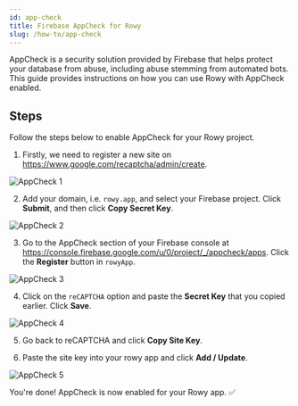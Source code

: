 ```yaml
---
id: app-check
title: Firebase AppCheck for Rowy
slug: /how-to/app-check
---
```



AppCheck is a security solution provided by Firebase that helps protect your database from abuse, including abuse stemming from automated bots. This guide provides instructions on how you can use Rowy with AppCheck enabled.

## Steps

Follow the steps below to enable AppCheck for your Rowy project.

1. Firstly, we need to register a new site on https://www.google.com/recaptcha/admin/create.
<img src={appCheck1} alt="AppCheck 1" />

2. Add your domain, i.e. `rowy.app`, and select your Firebase project. Click **Submit**, and then click **Copy Secret Key**.
<img src={appCheck2} alt="AppCheck 2" />

3. Go to the AppCheck section of your Firebase console at https://console.firebase.google.com/u/0/project/_/appcheck/apps. Click the **Register** button in `rowyApp`.
<img src={appCheck3} alt="AppCheck 3" />

4. Click on the `reCAPTCHA` option and paste the **Secret Key** that you copied earlier. Click **Save**.
<img src={appCheck4} alt="AppCheck 4" />

5. Go back to reCAPTCHA and click **Copy Site Key**.

6. Paste the site key into your rowy app and click **Add / Update**.
<img src={appCheck5} alt="AppCheck 5" />

You're done! AppCheck is now enabled for your Rowy app. ✅